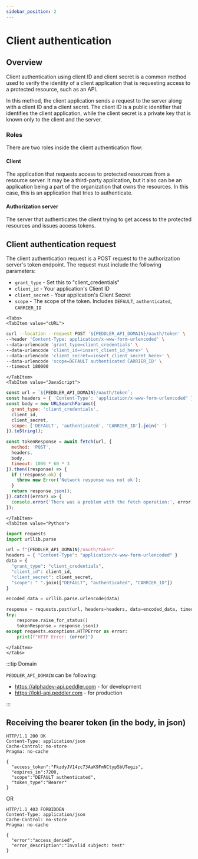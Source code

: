 ```yaml
---
sidebar_position: 2
---
```


# Client authentication

## Overview

Client authentication using client ID and client secret is a common method used to verify the identity of a client application that is requesting access to a protected resource, such as an API.

In this method, the client application sends a request to the server along with a client ID and a client secret. The client ID is a public identifier that identifies the client application, while the client secret is a private key that is known only to the client and the server.

### Roles

There are two roles inside the client authentication flow:

#### Client

The application that requests access to protected resources from a resource server. It may be a third-party application, but it also can be an application being a part of the organization that owns the resources. In this case, this is an application that tries to authenticate.

#### Authorization server

The server that authenticates the client trying to get access to the protected resources and issues access tokens.


## Client authentication request

The client authentication request is a POST request to the authorization server's token endpoint. The request must include the following parameters:

- `grant_type` - Set this to "client_credentials"
- `client_id` - Your application's Client ID
- `client_secret` - Your application's Client Secret
- `scope` - The scope of the token. Includes `DEFAULT`, `authenticated`, `CARRIER_ID`


```mdx-code-block	
<Tabs>
<TabItem value="cURL">
```

```bash
curl --location --request POST '${PEDDLER_API_DOMAIN}/oauth/token' \
--header 'Content-Type: application/x-www-form-urlencoded' \
--data-urlencode 'grant_type=client_credentials' \
--data-urlencode 'client_id=<insert_client_id_here>' \
--data-urlencode 'client_secret=<insert_client_secret_here>' \
--data-urlencode 'scope=DEFAULT authenticated CARRIER_ID' \
--timeout 180000
```


```mdx-code-block
</TabItem>
<TabItem value="JavaScript">
```

```js
const url = `${PEDDLER_API_DOMAIN}/oauth/token`;
const headers = { 'Content-Type': 'application/x-www-form-urlencoded' };
const body = new URLSearchParams({
  grant_type: 'client_credentials',
  client_id,
  client_secret,
  scope: ['DEFAULT', 'authenticated', 'CARRIER_ID'].join(' ')
}).toString();

const tokenResponse = await fetch(url, {
  method: 'POST',
  headers,
  body,
  timeout: 1000 * 60 * 3
}).then((response) => {
  if (!response.ok) {
    throw new Error('Network response was not ok');
  }
  return response.json();
}).catch((error) => {
  console.error('There was a problem with the fetch operation:', error);
});
```

```mdx-code-block
</TabItem>
<TabItem value="Python">
```
    
```python
import requests
import urllib.parse

url = f"{PEDDLER_API_DOMAIN}/oauth/token"
headers = { "Content-Type": "application/x-www-form-urlencoded" }
data = {
  "grant_type": "client_credentials",
  "client_id": client_id,
  "client_secret": client_secret,
  "scope": " ".join(["DEFAULT", "authenticated", "CARRIER_ID"])
}

encoded_data = urllib.parse.urlencode(data)

response = requests.post(url, headers=headers, data=encoded_data, timeout=180000)
try:
    response.raise_for_status()
    tokenResponse = response.json()
except requests.exceptions.HTTPError as error:
    print(f"HTTP Error: {error}")
```

```mdx-code-block
</TabItem>
</Tabs>
```

:::tip Domain

`PEDDLER_API_DOMAIN` can be following:
- https://alphadev-api.peddler.com - for development
- https://lokl-api.peddler.com - for production

:::

## Receiving the bearer token (in the body, in json)

```
HTTP/1.1 200 OK
Content-Type: application/json
Cache-Control: no-store
Pragma: no-cache

{
  "access_token":"FkzdyJV14zc73AaK9FmNCtyp5bUTegis",
  "expires_in":7200,
  "scope":"DEFAULT authenticated",
  "token_type":"Bearer"
}
```

OR

```
HTTP/1.1 403 FORBIDDEN
Content-Type: application/json
Cache-Control: no-store
Pragma: no-cache

{
  "error":"access_denied",
  "error_description":"Invalid subject: test" 
}

```
